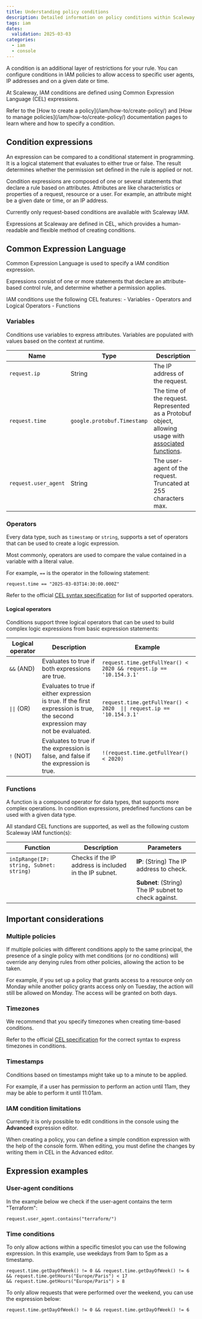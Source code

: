 ```yaml
---
title: Understanding policy conditions
description: Detailed information on policy conditions within Scaleway IAM.
tags: iam
dates:
  validation: 2025-03-03
categories:
  - iam
  - console
---
```


A condition is an additional layer of restrictions for your rule. You can configure conditions in IAM policies to allow access to specific user agents, IP addresses and on a given date or time.

At Scaleway, IAM conditions are defined using Common Expression Language (CEL) expressions.

<Message type="tip">
  Refer to the [How to create a policy](/iam/how-to/create-policy/) and [How to manage policies](/iam/how-to/create-policy/) documentation pages to learn where and how to specify a condition.
</Message>

## Condition expressions

An expression can be compared to a conditional statement in programming. It is a logical statement that evaluates to either true or false. The result determines whether the permission set defined in the rule is applied or not.

Condition expressions are composed of one or several statements that declare a rule based on attributes. Attributes are like characteristics or properties of a request, resource or a user. For example, an attribute might be a given date or time, or an IP address.

<Message type="note">
  Currently only request-based conditions are available with Scaleway IAM.
</Message>

Expressions at Scaleway are defined in CEL, which provides a human-readable and flexible method of creating conditions.

## Common Expression Language

Common Expression Language is used to specify a IAM condition expression.

Expressions consist of one or more statements that declare an attribute-based control rule, and determine whether a permission applies.

IAM conditions use the following CEL features:
    - Variables
    - Operators and Logical Operators
    - Functions

### Variables

Conditions use variables to express attributes. Variables are populated with values based on the context at runtime.

| Name | Type         | Description |
| ------------ | ------------------- | ------ |
| `request.ip` | String | The IP address of the request.   |
| `request.time` | `google.protobuf.Timestamp` | The time of the request. Represented as a Protobuf object, allowing usage with [associated functions](https://github.com/google/cel-spec/blob/master/doc/langdef.md#datetime-functions).|
| `request.user_agent`    | String        | The user-agent of the request. Truncated at 255 characters max.|

### Operators

Every data type, such as `timestamp` or `string`, supports a set of operators that can be used to create a logic expression.

Most commonly, operators are used to compare the value contained in a variable with a literal value.

For example, `==` is the operator in the following statement:

```
request.time == "2025-03-03T14:30:00.000Z"
```

Refer to the official [CEL syntax specification](https://github.com/google/cel-spec/blob/master/doc/langdef.md#syntax) for list of supported operators.

#### Logical operators

Conditions support three logical operators that can be used to build complex logic expressions from basic expression statements:

| Logical operator | Description | Example |
| -- | ------------------- | ------ |
| `&&` (AND) | Evaluates to true if both expressions are true. | `request.time.getFullYear() < 2020 && request.ip == '10.154.3.1'` |
| `\|\|` (OR) | Evaluates to true if either expression is true. If the first expression is true, the second expression may not be evaluated. |  `request.time.getFullYear() < 2020  \|\| request.ip == '10.154.3.1'` |
| `!` (NOT) | Evaluates to true if the expression is false, and false if the expression is true. | `!(request.time.getFullYear() < 2020)` |


### Functions

A function is a compound operator for data types, that supports more complex operations. In condition expressions, predefined functions can be used with a given data type.

All standard CEL functions are supported, as well as the following custom Scaleway IAM function(s):

| Function | Description | Parameters |
| ------------ | ------------------- | ------ |
| `inIpRange(IP: string, Subnet: string)` | Checks if the IP address is included in the IP subnet. | **IP**: (String) The IP address to check. |
|  | | **Subnet**: (String) The IP subnet to check against. |


## Important considerations

### Multiple policies
If multiple policies with different conditions apply to the same principal, the presence of a single policy with met conditions (or no conditions) will override any denying rules from other policies, allowing the action to be taken.

For example, if you set up a policy that grants access to a resource only on Monday while another policy grants access only on Tuesday, the action will still be allowed on Monday. The access will be granted on both days. 

### Timezones

We recommend that you specify timezones when creating time-based conditions.

Refer to the official [CEL specification](https://github.com/google/cel-spec/blob/master/doc/langdef.md#timezones) for the correct syntax to express timezones in conditions.

### Timestamps

Conditions based on timestamps might take up to a minute to be applied.

For example, if a user has permission to perform an action until 11am, they may be able to perform it until 11:01am.

### IAM condition limitations

Currently it is only possible to edit conditions in the console using the **Advanced** expression editor.

When creating a policy, you can define a simple condition expression with the help of the console form. When editing, you must define the changes by writing them in CEL in the Advanced editor.

## Expression examples

### User-agent conditions

In the example below we check if the user-agent contains the term "Terraform":
```
request.user_agent.contains("terraform/")
```

### Time conditions

To only allow actions within a specific timeslot you can use the following expression. In this example, use weekdays from 9am to 5pm as a timestamp.
```
request.time.getDayOfWeek() != 0 && request.time.getDayOfWeek() != 6
&& request.time.getHours("Europe/Paris") < 17
&& request.time.getHours("Europe/Paris") > 8
```

To only allow requests that were performed over the weekend, you can use the expression below:
```
request.time.getDayOfWeek() != 0 && request.time.getDayOfWeek() != 6
```
